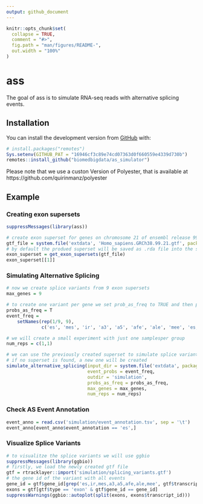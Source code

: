 ```yaml
---
output: github_document
---
```


<!-- README.md is generated from README.Rmd. Please edit that file -->

```r
knitr::opts_chunk$set(
  collapse = TRUE,
  comment = "#>",
  fig.path = "man/figures/README-",
  out.width = "100%"
)
```

# ass

<!-- badges: start -->
<!-- badges: end -->

The goal of ass is to simulate RNA-seq reads with alternative splicing events.

## Installation

<!-- You can install the released version of ass from [CRAN](https://CRAN.R-project.org) with: -->

<!-- ``` r -->
<!-- install.packages("ass") -->
<!-- ``` -->

You can install the development version from [GitHub](https://github.com/) with:

``` r
# install.packages("remotes")
Sys.setenv(GITHUB_PAT = "16946cf3c89e74cd07363d0f660559e4339d730b")
remotes::install_github("biomedbigdata/as_simulator")
```

Please note that we use a custon Version of Polyester, that is available at https://github.com/quirinmanz/polyester

## Example

### Creating exon supersets

```r
suppressMessages(library(ass))

# create exon superset for genes on chromosome 21 of ensembl release 99
gtf_file = system.file('extdata', 'Homo_sapiens.GRCh38.99.21.gtf', package = 'ass')
# by default the produed superset will be saved as .rda file into the same directory
exon_superset = get_exon_supersets(gtf_file)
exon_superset[[1]]
```

### Simulating Alternative Splicing

```r
# now we create splice variants from 9 exon supersets
max_genes = 9

# to create one variant per gene we set prob_as_freq to TRUE and then produce one of each AS events as well as one variant containing every event
probs_as_freq = T
event_freq = 
    setNames(rep(1/9, 9),
             c('es', 'mes', 'ir', 'a3', 'a5', 'afe', 'ale', 'mee', 'es,ir,mes,a3,a5,afe,ale,mee'))

# we will create a small experiment with just one samplesper group
num_reps = c(1,1)

# we can use the previously created superset to simulate splice variants from, since it is saved in the same directory as the gtf
# if no superset is found, a new one will be created
simulate_alternative_splicing(input_dir = system.file('extdata', package = 'ass'),
                              event_probs = event_freq,
                              outdir = 'simulation', 
                              probs_as_freq = probs_as_freq, 
                              max_genes = max_genes,
                              num_reps = num_reps)
```

### Check AS Event Annotation

```r
event_anno = read.csv('simulation/event_annotation.tsv', sep = '\t')
event_anno[event_anno$event_annotation == 'es',]
```


<!-- What is special about using `README.Rmd` instead of just `README.md`? You can include R chunks like so: -->

<!-- ```{r cars} -->
<!-- #summary(cars) -->
<!-- ``` -->

<!-- You'll still need to render `README.Rmd` regularly, to keep `README.md` up-to-date. -->

<!-- You can also embed plots, for example: -->

### Visualize Splice Variants

```r
# to visualitze the splice variants we will use ggbio
suppressMessages(library(ggbio))
# firstly, we load the newly created gtf file 
gtf = rtracklayer::import('simulation/splicing_variants.gtf')
# the gene id of the variant with all events
gene_id = gtf$gene_id[grep('es,ir,mes,a3,a5,afe,ale,mee', gtf$transcript_id, fixed = T)[1]]
exons = gtf[gtf$type == 'exon' & gtf$gene_id == gene_id]
suppressWarnings(ggbio::autoplot(split(exons, exons$transcript_id)))
```

<!-- In that case, don't forget to commit and push the resulting figure files, so they display on GitHub! -->

